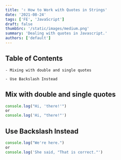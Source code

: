 ```yaml
---
title: '✌️ How to Work with Quotes in Strings'
date: '2021-08-24'
tags: ['FE', 'JavaScript']
draft: false
thumbSrc: '/static/images/medium.png'
summary: 'Dealing with quotes in Javascript.'
authors: ['default']
---
```


## Table of Contents

```
- Mixing with double and single quotes

- Use Backslash Instead
```

## Mix with double and single quotes

```js
console.log("Hi, 'there!'")
or
console.log('Hi, "there!"')
```

## Use Backslash Instead

```js
console.log("We're here.")
or
console.log('She said, "That is correct."')
```
